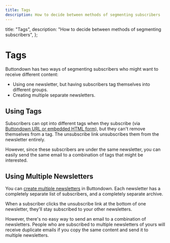 ```yaml
---
title: Tags
description: How to decide between methods of segmenting subscribers
---
```



  title: "Tags",
  description: "How to decide between methods of segmenting subscribers",
};

# Tags

Buttondown has two ways of segmenting subscribers who might want to receive
different content:

- Using one newsletter, but having subscribers tag themselves into different
  groups.
- Creating multiple separate newsletters.

## Using Tags

Subscribers can opt into different tags when they subscribe
(via [Buttondown URL or embedded HTML form](/getting-started/building-your-subscriber-base)),
but they can't remove themselves from a tag. The unsubscribe link unsubscribes
them from the newsletter entirely.

However, since these subscribers are under the same newsletter, you can easily
send the same email to a combination of tags that might be interested.

## Using Multiple Newsletters

You can [create multiple newsletters](/advanced-features/multiple-newsletters)
in Buttondown. Each newsletter has a completely separate list of subscribers,
and a completely separate archive.

When a subscriber clicks the unsubscribe link at the bottom of one newsletter,
they'll stay subscribed to your other newsletters.

However, there's no easy way to send an email to a combination of newsletters.
People who are subscribed to multiple newsletters of yours will receive
duplicate emails if you copy the same content and send it to multiple newsletters.
